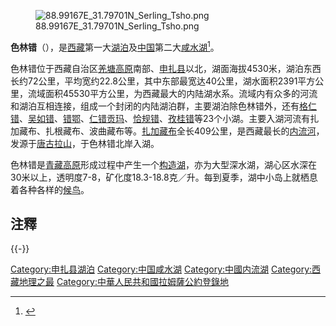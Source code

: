 {{coord|31|50|N|89|00|E|display=title|region:CN_type:waterbody_source:GNS-enwiki}}
[[File:88.99167E_31.79701N_Serling_Tsho.png|thumb]]

'''色林错'''（{{bo|z='''སེར་གླིང་མཚོ''' / '''ཟེ་ལིང་མཚོ'''|w=ser gling mtsho / ze ling mtsho|p=Sêrling Co / Sêling Co}}），是[[西藏|西藏]]第一大[[湖泊|湖泊]]及[[中国|中国]]第二大[[咸水湖|咸水湖]]<ref>{{cite web| url=http://news.xinhuanet.com/mrdx/2014-07/22/c_133500839.htm| title=色林错成为我国第二大咸水湖泊| author=新華每日電訊| accessdate=2014-07-22| deadurl=yes| archiveurl=https://web.archive.org/web/20151130003636/http://news.xinhuanet.com/mrdx/2014-07/22/c_133500839.htm| archivedate=2015-11-30}}</ref>。

色林错位于西藏自治区[[羌塘高原|羌塘高原]]南部、[[申扎县|申扎县]]以北，湖面海拔4530米，湖泊东西长约72公里，平均宽约22.8公里，其中东部最宽达40公里，湖水面积2391平方公里，流域面积45530平方公里，为西藏最大的内陆湖水系。流域内有众多的河流和湖泊互相连接，组成一个封闭的内陆湖泊群，主要湖泊除色林错外，还有[[格仁错|格仁错]]、[[吴如错|吴如错]]、[[错鄂|错鄂]]、[[仁错贡玛|仁错贡玛]]、[[恰规错|恰规错]]、[[孜桂错|孜桂错]]等23个小湖。主要入湖河流有扎加藏布、扎根藏布、波曲藏布等。[[扎加藏布|扎加藏布]]全长409公里，是西藏最长的[[内流河|内流河]]，发源于[[唐古拉山|唐古拉山]]，于色林错北岸入湖。

色林错是[[青藏高原|青藏高原]]形成过程中产生一个[[构造湖|构造湖]]，亦为大型深水湖，湖心区水深在30米以上，透明度7-8，矿化度18.3-18.8克／升。每到夏季，湖中小岛上就栖息着各种各样的[[候鸟|候鸟]]。

==注釋==
{{Reflist}}

{{-}}
{{中华人民共和国国家级自然保护区}}
{{DEFAULTSORT:Serling}}
[[Category:申扎县湖泊|Category:申扎县湖泊]]
[[Category:中国咸水湖|Category:中国咸水湖]]
[[Category:中國内流湖|Category:中國内流湖]]
[[Category:西藏地理之最|Category:西藏地理之最]]
[[Category:中華人民共和國拉姆薩公約登錄地|Category:中華人民共和國拉姆薩公約登錄地]]